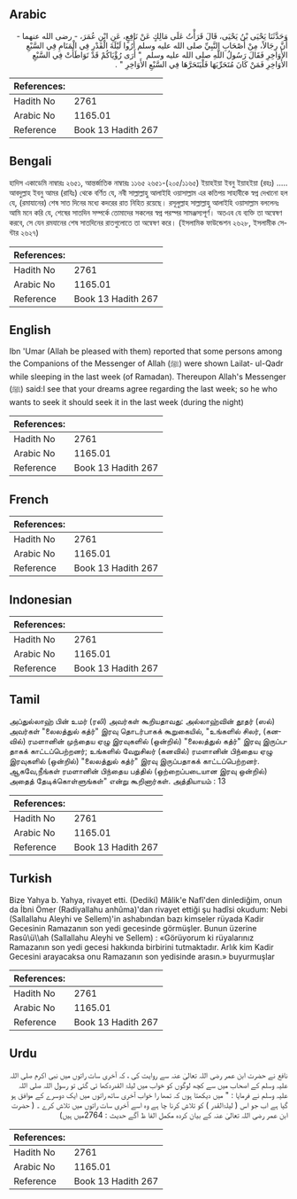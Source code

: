 ## Arabic


<div dir="rtl" lang="ar" style={{fontSize:'larger',backgroundColor:'#f8f9fa',padding:20}}>
وَحَدَّثَنَا يَحْيَى بْنُ يَحْيَى، قَالَ قَرَأْتُ عَلَى مَالِكٍ عَنْ نَافِعٍ، عَنِ ابْنِ عُمَرَ، - رضى الله عنهما - أَنَّ رِجَالاً، مِنْ أَصْحَابِ النَّبِيِّ صلى الله عليه وسلم أُرُوا لَيْلَةَ الْقَدْرِ فِي الْمَنَامِ فِي السَّبْعِ الأَوَاخِرِ فَقَالَ رَسُولُ اللَّهِ صلى الله عليه وسلم ‏ "‏ أَرَى رُؤْيَاكُمْ قَدْ تَوَاطَأَتْ فِي السَّبْعِ الأَوَاخِرِ فَمَنْ كَانَ مُتَحَرِّيَهَا فَلْيَتَحَرَّهَا فِي السَّبْعِ الأَوَاخِرِ ‏"‏ ‏.‏
</div>
<div style={{backgroundColor:'#f8f9fa',padding:20, marginBottom: 10}}><table> <thead> <tr> <th>References:</th> <th></th> </tr> </thead> <tbody><tr><td>Hadith No</td><td>2761</td></tr><tr><td>Arabic No</td><td>1165.01</td></tr><tr><td>Reference</td><td>Book 13 Hadith 267</td></tr></tbody></table></div>

## Bengali


<div dir="ltr" lang="bn" style={{fontSize:'larger',backgroundColor:'#f8f9fa',padding:20}}>
হাদিস একাডেমি নাম্বারঃ ২৬৫১, আন্তর্জাতিক নাম্বারঃ ১১৬৫ ২৬৫১-(২০৫/১১৬৫) ইয়াহইয়া ইবনু ইয়াহইয়া (রহঃ) ..... আবদুল্লাহ ইবনু আমর (রাযিঃ) থেকে বর্ণিত যে, নবী সাল্লাল্লাহু আলাইহি ওয়াসাল্লাম এর কতিপয় সাহাবীকে স্বপ্ন দেখানো হল যে, (রমাযানের) শেষ সাত দিনের মধ্যে কদরের রাত নিহিত রয়েছে। রসূলুল্লাহ সাল্লাল্লাহু আলাইহি ওয়াসাল্লাম বললেনঃ আমি মনে করি যে, শেষের সাতদিন সম্পর্কে তোমাদের সকলের স্বপ্ন পরস্পর সামঞ্জস্যপূর্ণ। অতএব যে ব্যক্তি তা অন্বেষণ করবে, সে যেন রমযানের শেষ সাতদিনের রাতগুলোতে তা অন্বেষণ করে। (ইসলামিক ফাউন্ডেশন ২৬২৮, ইসলামীক সেন্টার ২৬২৭)
</div>
<div style={{backgroundColor:'#f8f9fa',padding:20, marginBottom: 10}}><table> <thead> <tr> <th>References:</th> <th></th> </tr> </thead> <tbody><tr><td>Hadith No</td><td>2761</td></tr><tr><td>Arabic No</td><td>1165.01</td></tr><tr><td>Reference</td><td>Book 13 Hadith 267</td></tr></tbody></table></div>

## English


<div dir="ltr" lang="en" style={{fontSize:'larger',backgroundColor:'#f8f9fa',padding:20}}>
Ibn 'Umar (Allah be pleased with them) reported that some persons among the Companions of the Messenger of Allah (ﷺ) were shown Lailat- ul-Qadr while sleeping in the last week (of Ramadan). Thereupon Allah's Messenger (ﷺ) said:I see that your dreams agree regarding the last week; so he who wants to seek it should seek it in the last week (during the night)
</div>
<div style={{backgroundColor:'#f8f9fa',padding:20, marginBottom: 10}}><table> <thead> <tr> <th>References:</th> <th></th> </tr> </thead> <tbody><tr><td>Hadith No</td><td>2761</td></tr><tr><td>Arabic No</td><td>1165.01</td></tr><tr><td>Reference</td><td>Book 13 Hadith 267</td></tr></tbody></table></div>

## French


<div dir="ltr" lang="fr" style={{fontSize:'larger',backgroundColor:'#f8f9fa',padding:20}}>

</div>
<div style={{backgroundColor:'#f8f9fa',padding:20, marginBottom: 10}}><table> <thead> <tr> <th>References:</th> <th></th> </tr> </thead> <tbody><tr><td>Hadith No</td><td>2761</td></tr><tr><td>Arabic No</td><td>1165.01</td></tr><tr><td>Reference</td><td>Book 13 Hadith 267</td></tr></tbody></table></div>

## Indonesian


<div dir="ltr" lang="id" style={{fontSize:'larger',backgroundColor:'#f8f9fa',padding:20}}>

</div>
<div style={{backgroundColor:'#f8f9fa',padding:20, marginBottom: 10}}><table> <thead> <tr> <th>References:</th> <th></th> </tr> </thead> <tbody><tr><td>Hadith No</td><td>2761</td></tr><tr><td>Arabic No</td><td>1165.01</td></tr><tr><td>Reference</td><td>Book 13 Hadith 267</td></tr></tbody></table></div>

## Tamil


<div dir="ltr" lang="ta" style={{fontSize:'larger',backgroundColor:'#f8f9fa',padding:20}}>
அப்துல்லாஹ் பின் உமர் (ரலி) அவர்கள் கூறியதாவது: அல்லாஹ்வின் தூதர் (ஸல்) அவர்கள் "லைலத்துல் கத்ர்" இரவு தொடர்பாகக் கூறுகையில், "உங்களில் சிலர், (கனவில்) ரமளானின் முந்தைய ஏழு இரவுகளில் (ஒன்றில்) "லைலத்துல் கத்ர்" இரவு இருப்பதாகக் காட்டப்பெற்றனர்; உங்களில் வேறுசிலர் (கனவில்) ரமளானின் பிந்தைய ஏழு இரவுகளில் (ஒன்றில்) "லைலத்துல் கத்ர்" இரவு இருப்பதாகக் காட்டப்பெற்றனர். ஆகவே,நீங்கள் ரமளானின் பிந்தைய பத்தில் (ஒற்றைப்படையான இரவு ஒன்றில்) அதைத் தேடிக்கொள்ளுங்கள்" என்று கூறினார்கள். அத்தியாயம் : 13
</div>
<div style={{backgroundColor:'#f8f9fa',padding:20, marginBottom: 10}}><table> <thead> <tr> <th>References:</th> <th></th> </tr> </thead> <tbody><tr><td>Hadith No</td><td>2761</td></tr><tr><td>Arabic No</td><td>1165.01</td></tr><tr><td>Reference</td><td>Book 13 Hadith 267</td></tr></tbody></table></div>

## Turkish


<div dir="ltr" lang="tr" style={{fontSize:'larger',backgroundColor:'#f8f9fa',padding:20}}>
Bize Yahya b. Yahya, rivayet etti. (Dediki) Mâlik'e Nafî'den dinlediğim, onun da İbni Ömer (Radiyallahu anhûma)'dan rivayet ettiği şu hadîsi okudum: Nebi (Sallallahu Aleyhi ve Sellem)'in ashabından bazı kimseler rüyada Kadir Gecesinin Ramazanın son yedi gecesinde görmüşler. Bunun üzerine Rasû\ü\\ah (Sallallahu Aleyhi ve Sellem) : «Görüyorum ki rüyalarınız Ramazanın son yedi gecesi hakkında birbirini tutmaktadır. Arlık kim Kadir Gecesini arayacaksa onu Ramazanın son yedisinde arasın.» buyurmuşlar
</div>
<div style={{backgroundColor:'#f8f9fa',padding:20, marginBottom: 10}}><table> <thead> <tr> <th>References:</th> <th></th> </tr> </thead> <tbody><tr><td>Hadith No</td><td>2761</td></tr><tr><td>Arabic No</td><td>1165.01</td></tr><tr><td>Reference</td><td>Book 13 Hadith 267</td></tr></tbody></table></div>

## Urdu


<div dir="rtl" lang="ur" style={{fontSize:'larger',backgroundColor:'#f8f9fa',padding:20}}>
نافع نے حضرت ابن عمر رضی اللہ تعالیٰ عنہ سے روایت کی ، کہ آخری سات راتوں میں نبی اکرم صلی اللہ علیہ وسلم کے اصحاب میں سے کچھ لوگوں کو خواب میں لیلۃ القدردکھا ئی گئی تو رسول اللہ صلی اللہ علیہ وسلم نے فرمایا : " میں دیکھتا ہوں کہ تمھا را خواب آخری ساتھ راتوں میں ایک دوسرے کے موافق ہو گیا ہے اب جو اس ( لیلۃالقدر ) کو تلاش کرنا چا ہے وہ اسے آخری سات راتوں میں تلاش کرے ۔ ( حضرت ابن عمر رضی اللہ تعالیٰ عنہ کے بیان کردہ مکمل الفا ظ آگے حدیث : 2764میں ہیں)
</div>
<div style={{backgroundColor:'#f8f9fa',padding:20, marginBottom: 10}}><table> <thead> <tr> <th>References:</th> <th></th> </tr> </thead> <tbody><tr><td>Hadith No</td><td>2761</td></tr><tr><td>Arabic No</td><td>1165.01</td></tr><tr><td>Reference</td><td>Book 13 Hadith 267</td></tr></tbody></table></div>